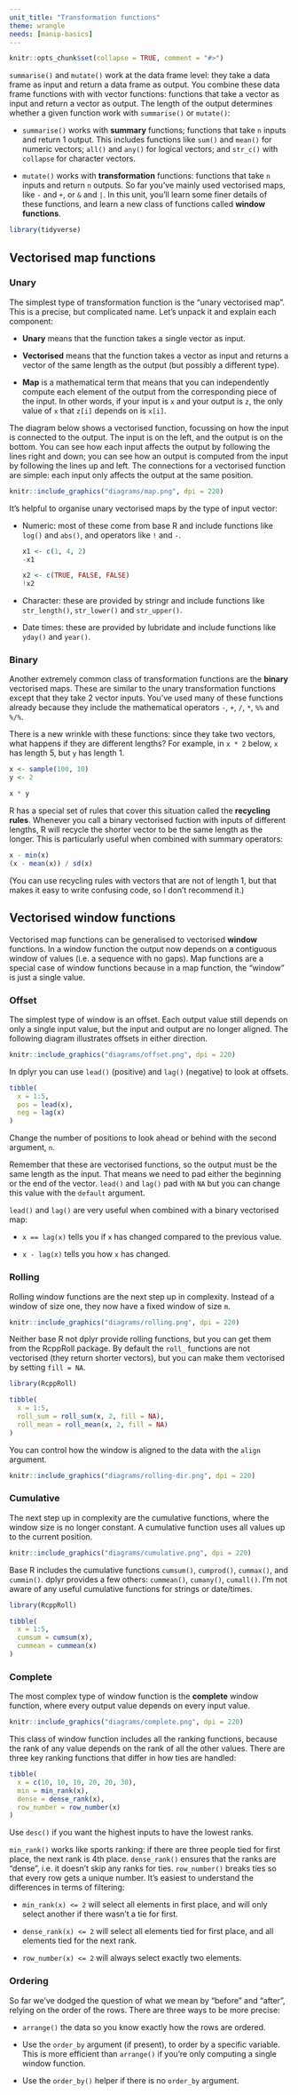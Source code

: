 ```yaml
---
unit_title: "Transformation functions"
theme: wrangle
needs: [manip-basics]
---
```


```r
knitr::opts_chunk$set(collapse = TRUE, comment = "#>")
```

`summarise()` and `mutate()` work at the data frame level: they take a data frame as input and return a data frame as output. You combine these data frame functions with with vector functions: functions that take a vector as input and return a vector as output. The length of the output determines whether a given function work with `summarise()` or `mutate()`:

* `summarise()` works with __summary__ functions; functions that take `n` inputs
  and return 1 output. This includes functions like `sum()` and `mean()`
  for numeric vectors; `all()` and `any()` for logical vectors; and `str_c()`
  with `collapse` for character vectors.
  
* `mutate()` works with __transformation__ functions: functions that take `n`
  inputs and return `n` outputs. So far you've mainly used vectorised maps, 
  like `-` and `+`, or `&` and `|`. In this unit, you'll learn some finer 
  details of these functions, and learn a new class of functions called 
  __window functions__.
  
```r
library(tidyverse)
```

## Vectorised map functions

### Unary

The simplest type of transformation function is the "unary vectorised map". This is a precise, but complicated name. Let's unpack it and explain each component:

* __Unary__ means that the function takes a single vector as input.

* __Vectorised__ means that the function takes a vector as input
  and returns a vector of the same length as the output (but possibly a
  different type). 

* __Map__ is a mathematical term that means that you can independently
  compute each element of the output from the corresponding piece of the 
  input. In other words, if your input is `x` and your output is `z`, 
  the only value of `x` that `z[i]` depends on is `x[i]`.

The diagram below shows a vectorised function, focussing on how the input is connected to the output. The input is on the left, and the output is on the bottom. You can see how each input affects the output by following the lines right and down; you can see how an output is computed from the input by following the lines up and left. The connections for a vectorised function are simple: each input only affects the output at the same position.

```r
knitr::include_graphics("diagrams/map.png", dpi = 220)
```

It's helpful to organise unary vectorised maps by the type of input vector:

*   Numeric: most of these come from base R and include functions like 
    `log()` and `abs()`, and operators like `!` and `-`.

    ```r
    x1 <- c(1, 4, 2)
    -x1
    
    x2 <- c(TRUE, FALSE, FALSE)
    !x2
    ```

*   Character: these are provided by stringr and include 
    functions like `str_length()`, `str_lower()` and `str_upper()`.
    
*   Date times: these are provided by lubridate and include functions like
    `yday()` and `year()`.
    
### Binary

Another extremely common class of transformation functions are the __binary__ vectorised maps. These are similar to the unary transformation functions except that they take 2 vector inputs. You've used many of these functions already because they include the mathematical operators `-`, `+`, `/`, `*`, `%%` and `%/%`. 

There is a new wrinkle with these functions: since they take two vectors, what happens if they are different lengths? For example, in `x * 2` below, `x` has length 5, but `y` has length 1.

```r
x <- sample(100, 10)
y <- 2

x * y
```

R has a special set of rules that cover this situation called the __recycling rules__. Whenever you call a binary vectorised fuction with inputs of different lengths, R will recycle the shorter vector to be the same length as the longer. This is particularly useful when combined with summary operators:

```r
x - min(x)
(x - mean(x)) / sd(x)
```

(You can use recycling rules with vectors that are not of length 1, but that makes it easy to write confusing code, so I don't recommend it.)

## Vectorised window functions

Vectorised map functions can be generalised to vectorised __window__ functions. In a window function the output now depends on a contiguous window of values (i.e. a sequence with no gaps). Map functions are a special case of window functions because in a map function, the "window" is just a single value.

### Offset

The simplest type of window is an offset. Each output value still depends on only a single input value, but the input and output are no longer aligned. The following diagram illustrates offsets in either direction.

```r
knitr::include_graphics("diagrams/offset.png", dpi = 220)
```

In dplyr you can use `lead()` (positive) and `lag()` (negative) to look at offsets.

```r
tibble(
  x = 1:5,
  pos = lead(x),
  neg = lag(x)
)
```

Change the number of positions to look ahead or behind with the second argument, `n`.

Remember that these are vectorised functions, so the output must be the same length as the input. That means we need to pad either the beginning or the end of the vector. `lead()` and `lag()` pad with `NA` but you can change this value with the `default` argument.

`lead()` and `lag()` are very useful when combined with a binary vectorised map:

* `x == lag(x)` tells you if `x` has changed compared to the previous value.

* `x - lag(x)` tells you how `x` has changed.

### Rolling

Rolling window functions are the next step up in complexity. Instead of a window of size one, they now have a fixed window of size `m`.

```r
knitr::include_graphics("diagrams/rolling.png", dpi = 220)
```

Neither base R not dplyr provide rolling functions, but you can get them from the RcppRoll package. By default the `roll_` functions are not vectorised (they return shorter vectors), but you can make them vectorised by setting `fill = NA`.

```r
library(RcppRoll)

tibble(
  x = 1:5,
  roll_sum = roll_sum(x, 2, fill = NA),
  roll_mean = roll_mean(x, 2, fill = NA)
)
```

You can control how the window is aligned to the data with the `align` argument.

```r
knitr::include_graphics("diagrams/rolling-dir.png", dpi = 220)
```

### Cumulative

The next step up in complexity are the cumulative functions, where the window size is no longer constant. A cumulative function uses all values up to the current position.

```r
knitr::include_graphics("diagrams/cumulative.png", dpi = 220)
```

Base R includes the cumulative functions `cumsum()`, `cumprod()`, `cummax()`, and `cummin()`. dplyr provides a few others: `cummean()`, `cumany()`, `cumall()`. I'm not aware of any useful cumulative functions for strings or date/times.

```r
library(RcppRoll)

tibble(
  x = 1:5,
  cumsum = cumsum(x),
  cummean = cummean(x)
)
```

### Complete 

The most complex type of window function is the __complete__ window function, where every output value depends on every input value.

```r
knitr::include_graphics("diagrams/complete.png", dpi = 220)
```

This class of window function includes all the ranking functions, because the rank of any value depends on the rank of all the other values. There are three key ranking functions that differ in how ties are handled:

```r
tibble(
  x = c(10, 10, 10, 20, 20, 30),
  min = min_rank(x),
  dense = dense_rank(x),
  row_number = row_number(x)
)
```

Use `desc()` if you want the highest inputs to have the lowest ranks.

`min_rank()` works like sports ranking: if there are three people tied for first place, the next rank is 4th place. `dense_rank()` ensures that the ranks are "dense", i.e. it doesn't skip any ranks for ties. `row_number()` breaks ties so that every row gets a unique number. It's easiest to understand the differences in terms of filtering:

* `min_rank(x) <= 2` will select all elements in first place, and 
  will only select another if there wasn't a tie for first.

* `dense_rank(x) <= 2` will select all elements tied for first place,
  and all elements tied for the next rank.

* `row_number(x) <= 2` will always select exactly two elements.

### Ordering

So far we've dodged the question of what we mean by "before" and "after", relying on the order of the rows. There are three ways to be more precise:

* `arrange()` the data so you know exactly how the rows are ordered.

* Use the `order_by` argument (if present), to order by a specific 
  variable. This is more efficient than `arrange()` if you're only
  computing a single window function.
  
* Use the `order_by()` helper if there is no `order_by` argument.
